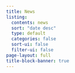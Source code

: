 ```yaml
---
title: News
listing:
  contents: news
  sort: "date desc"
  type: default
  categories: false
  sort-ui: false
  filter-ui: false
page-layout: full
title-block-banner: true
---
```



